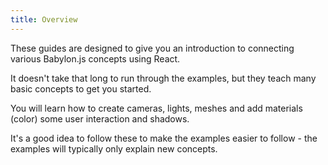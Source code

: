 ```yaml
---
title: Overview
---
```


These guides are designed to give you an introduction to connecting various
Babylon.js concepts using React.

It doesn't take that long to run through the examples, but they teach many basic
concepts to get you started.

You will learn how to create cameras, lights, meshes and add materials (color)
some user interaction and shadows.

It's a good idea to follow these to make the examples easier to follow - the
examples will typically only explain new concepts.
